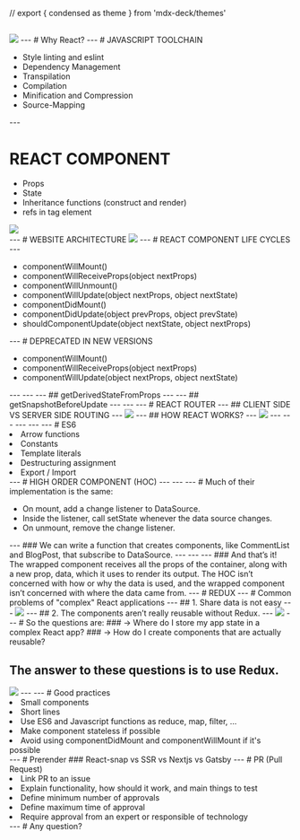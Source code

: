 // export { condensed as theme } from 'mdx-deck/themes'

<Head>
    <title>
        React Presentation
    </title>
</Head>


<CodeSurfer
    theme={nightOwl}
    code="console.log('REACT: from Buenos Aires to Brisbane')"
    lang="javascript"
    showNumbers={false}
    dark={true}
/>
---
<Image src='joke.png' size='cover' />
---
# Why React?
---
# JAVASCRIPT TOOLCHAIN
<ul>
    <li>Style linting and eslint</li>
    <li>Dependency Management </li>
    <li>Transpilation</li>
    <li>Compilation </li>
    <li>Minification and Compression </li>
    <li>Source-Mapping </li>
</ul>
---
<div>
    <h1
        className="sc-jzJRlG enxKql sc-fjdhpX dYzIWH"
        fontSize="4"
        color="heading"
        style={{ marginTop: '150px' }}
    >REACT COMPONENT</h1>
    <ul>
        <li>Props</li>
        <li>State</li>
        <li>Inheritance functions (construct and render)</li>
        <li>refs in tag element</li>
    </ul>
    <Image src='react-component.png' size='1000px 300px' style={{ marginTop: '-200px' }}/>
</div>
---
# WEBSITE ARCHITECTURE
<Image src='folder-structure.png' size='auto 70vh' style={{ marginTop: '-100px' }} />
---
# REACT COMPONENT LIFE CYCLES
---
<ul>
    <li>componentWillMount() </li>
    <li>componentWillReceiveProps(object nextProps)</li>
    <li>componentWillUnmount() </li>
    <li>componentWillUpdate(object nextProps, object nextState)  </li>
    <li>componentDidMount()  </li>
    <li>componentDidUpdate(object prevProps, object prevState)</li>
    <li>shouldComponentUpdate(object nextState, object nextProps) </li>
</ul>
---
# DEPRECATED IN NEW VERSIONS
<ul>
    <li>componentWillMount() </li>
    <li>componentWillReceiveProps(object nextProps)</li>
    <li>componentWillUpdate(object nextProps, object nextState)  </li>
</ul>
---
<CodeSurfer
    code={require("raw-loader!./snipets/cycle-0.snipet")} 
    lang="javascript"
    showNumbers={false}
    dark={true}
/>
---
<CodeSurfer
    code={require("raw-loader!./snipets/cycle-1.snipet")} 
    lang="javascript"
    showNumbers={false}
    dark={true}
/>
---
## getDerivedStateFromProps
---
<CodeSurfer
    code={require("raw-loader!./snipets/cycle-2.snipet")} 
    lang="javascript"
    showNumbers={false}
    dark={true}
/>
---
## getSnapshotBeforeUpdate
---
<CodeSurfer
    code={require("raw-loader!./snipets/cycle-3.snipet")} 
    lang="javascript"
    showNumbers={false}
    dark={true}
/>
---
<CodeSurfer
    code={require("raw-loader!./snipets/cycle-4.snipet")} 
    lang="javascript"
    showNumbers={false}
    dark={true}
/>
---
# REACT ROUTER
---
## CLIENT SIDE VS SERVER SIDE ROUTING
---
<Image src="router-1.png" size="800px" />
---
## HOW REACT WORKS?
---
<Image src="router-2.png" size="1500px" />
---
<CodeSurfer
    code={require("raw-loader!./snipets/router.snipet")} 
    lang="javascript"
    showNumbers={false}
    dark={true}
    steps={[
        { range: [0, 30], notes: "Range" },
        { lines: [1], notes: "Line" },
        { range: [4, 7], notes: "Range" },
        { lines: [3, 8], notes: "Line" },
        // { tokens: {1: [2,6]}, notes: "Tokens" },
        // { notes: "Start with this note"},
        // { lines: [6], notes: "Note for the first step" },
        // { range: [5, 9] },
        // { tokens: { 9: [3, 4, 5] }, notes: "Note for the third step" }
    ]}
/>
---
<CodeSurfer
    code={require("raw-loader!./snipets/router-2.snipet")} 
    lang="javascript"
    showNumbers={false}
    dark={true}
    steps={[
        { range: [0, 30], notes: "Range" },
        { tokens: {3: [5,6,7,8,9,10,11,12,13,14]}, notes: "Tokens" },
    ]}
/>
---
<CodeSurfer
    code={require("raw-loader!./snipets/router-3.snipet")} 
    lang="javascript"
    showNumbers={false}
    dark={true}
    steps={[
        { range: [0, 30], notes: "Range" },
        { tokens: {3: [5,6,7,8,9,10,11,12,13,14]}, notes: "Tokens" },
    ]}
/>
---
<CodeSurfer
    code={require("raw-loader!./snipets/router-4.snipet")} 
    lang="javascript"
    showNumbers={false}
    dark={true}
/>
---
# ES6
<Appear>
    <li>Arrow functions</li>
    <li>Constants</li>
    <li>Template literals</li>
    <li>Destructuring assignment</li>
    <li>Export / Import</li>
</Appear>
---
# HIGH ORDER COMPONENT (HOC)
---
<CodeSurfer
    code={require("raw-loader!./snipets/hoc-1.snipet")} 
    lang="javascript"
    showNumbers={false}
    dark={true}
/>
---
<CodeSurfer
    code={require("raw-loader!./snipets/hoc-2.snipet")} 
    lang="javascript"
    showNumbers={false}
    dark={true}
/>
---
# Much of their implementation is the same:
<ul>
    <li>On mount, add a change listener to DataSource.</li>
    <li>Inside the listener, call setState whenever the data source changes.</li>
    <li>On unmount, remove the change listener.</li>
</ul>
---
### We can write a function that creates components, like CommentList and BlogPost, that subscribe to DataSource.
---
<CodeSurfer
    code={require("raw-loader!./snipets/hoc-3.snipet")} 
    lang="javascript"
    showNumbers={false}
    dark={true}
/>
---
<CodeSurfer
    code={require("raw-loader!./snipets/hoc-4.snipet")} 
    lang="javascript"
    showNumbers={false}
    dark={true}
/>
---
### And that’s it! The wrapped component receives all the props of the container, along with a new prop, data, which it uses to render its output. The HOC isn’t concerned with how or why the data is used, and the wrapped component isn’t concerned with where the data came from.
---
# REDUX
---
# Common problems of "complex" React applications
---
## 1. Share data is not easy
---
<Image src='redux-1.png' size="1800px" />
---
## 2. The components aren’t really reusable without Redux.
---
<Image src='redux-2.png' size="1800px" />
---
# So the questions are:
### -> Where do I store my app state in a complex React app?
### -> How do I create components that are actually reusable?

The answer to these questions is to use Redux.
---
<Image src='redux-3.png' size="1800px" />
---
<CodeSurfer
    code={require("raw-loader!./snipets/redux-1.snipet")} 
    lang="javascript"
    showNumbers={false}
    dark={true}
    steps={[
        { range: [0, 30], notes: "Range" },
        { tokens: {1: [3]}, notes: "Tokens" },
        { range: [18, 30], notes: "Range" },
        { range: [3, 17], notes: "Range" },
        { range: [0, 30], notes: "Range" },
    ]}
/>
---
# Good practices
<Appear>
    <li>Small components</li>
    <li>Short lines</li>
    <li>Use ES6 and Javascript functions as reduce, map, filter, ...</li>
    <li>Make component stateless if possible</li>
    <li>Avoid using componentDidMount and componentWillMount if it's possible</li>
</Appear>
---
# Prerender
### React-snap vs SSR vs Nextjs vs Gatsby
---
# PR (Pull Request)
<Appear>
    <li>Link PR to an issue</li>
    <li>Explain functionality, how should it work, and main things to test</li>
    <li>Define minimum number of approvals</li>
    <li>Define maximum time of approval</li>
    <li>Require approval from an expert or responsible of technology</li>
</Appear>
---
# Any question?
